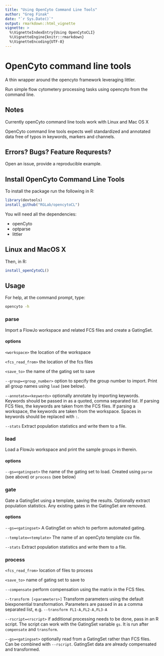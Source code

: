 ```yaml
---
title: "Using OpenCyto Command Line Tools"
author: "Greg Finak"
date: "`r Sys.Date()`"
output: rmarkdown::html_vignette
vignette: >
  %\VignetteIndexEntry{Using OpenCytoCLI}
  %\VignetteEngine{knitr::rmarkdown}
  %\VignetteEncoding{UTF-8}
---
```

# OpenCyto command line tools
A thin wrapper around the opencyto  framework leveraging littler.

Run simple flow cytometery processing tasks using opencyto from the command line.

## Notes

Currently openCyto command line tools work with Linux and Mac OS X

OpenCyto command line tools expects well standardized and annotated data free of typos in keywords, markers and channels.

## Errors? Bugs? Feature Requrests?

Open an issue, provide a reproducible example.

## Install OpenCyto Command Line Tools

To install the package run the following in R:


```r
library(devtools)
install_github("RGLab/opencytoCL")
```

You will need all the dependencies:

- openCyto
- optparse
- littler

## Linux and MacOS X

Then, in R:

```r
install_openCytoCL()
```

## Usage
For help, at the command prompt, type:

```bash
opencyto -h
```

### parse
Import a FlowJo workspace and related FCS files and create a GatingSet.

#### options

`<workspace>` the location of the workspace

`<fcs_read_from>` the location of the fcs files

`<save_to>` the name of the gating set to save

`--group=<group_number>` option to specify the group number to import. Print all group names using `load` (see below).

`--annotate=<keywords>` optionally annotate by importing keywords. Keywords should be passed in as a quoted, comma separated list. If parsing FCS files, the keywords are taken from the FCS files.  If parsing a workspace, the keywords are taken from the workspace. Spaces in keywords should be replaced with `:`.

`--stats` Extract population statistics and write them to a file.

### load
Load a FlowJo workspace and print the sample groups in therein.

#### options

`--gs=<gatingset>` the name of the gating set to load. Created using `parse` (see above) or `process` (see below) 

### gate
Gate a GatingSet using a template, saving the results. Optionally extract population statistics. Any existing gates in the GatingSet are removed. 

#### options

`--gs=<gatingset>`  A GatingSet on which to perform automated gating.

`--template=<template>`  The name of an openCyto template csv file.

`--stats`  Extract population statistics and write them to a file.

### process

`<fcs_read_from>` location of files to process

`<save_to>` name of gating set to save to

`--compensate` perform compensation using the matrix in the FCS files.

`--transform [<parameters>]` Transform parameters using the default biexponential transformation. Parameters are passed in as a comma separated list, e.g. `--transform FL1-A,FL2-A,FL3-A`

`--rscript=<rscript>` if additional processing needs to be done, pass in an R script. The script can work with the GatingSet variable `gs`. It is run after `compensate` and `transform`.

`--gs=<gatingset>` optionally read from a GatingSet rather than FCS files. Can be combined with `--rscript`. GatingSet data are already compensated and transformed.




